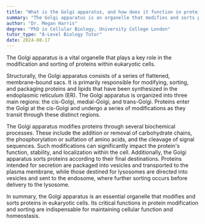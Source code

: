```yaml
---
title: "What is the Golgi apparatus, and how does it function in protein modification and sorting?"
summary: "The Golgi apparatus is an organelle that modifies and sorts proteins in eukaryotic cells."
author: "Dr. Megan Harris"
degree: "PhD in Cellular Biology, University College London"
tutor_type: "A-Level Biology Tutor"
date: 2024-08-17
---
```


The Golgi apparatus is a vital organelle that plays a key role in the modification and sorting of proteins within eukaryotic cells.

Structurally, the Golgi apparatus consists of a series of flattened, membrane-bound sacs. It is primarily responsible for modifying, sorting, and packaging proteins and lipids that have been synthesized in the endoplasmic reticulum (ER). The Golgi apparatus is organized into three main regions: the cis-Golgi, medial-Golgi, and trans-Golgi. Proteins enter the Golgi at the cis-Golgi and undergo a series of modifications as they transit through these distinct regions.

The Golgi apparatus modifies proteins through several biochemical processes. These include the addition or removal of carbohydrate chains, the phosphorylation or sulfation of amino acids, and the cleavage of signal sequences. Such modifications can significantly impact the protein's function, stability, and localization within the cell. Additionally, the Golgi apparatus sorts proteins according to their final destinations. Proteins intended for secretion are packaged into vesicles and transported to the plasma membrane, while those destined for lysosomes are directed into vesicles and sent to the endosome, where further sorting occurs before delivery to the lysosome.

In summary, the Golgi apparatus is an essential organelle that modifies and sorts proteins in eukaryotic cells. Its critical functions in protein modification and sorting are indispensable for maintaining cellular function and homeostasis.
    